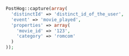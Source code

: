 ```php
PostHog::capture(array(
  'distinctId' => 'distinct_id_of_the_user',
  'event' => 'movie_played',
  'properties' => array(
    'movie_id' => '123',
    'category' => 'romcom'
  )
));
```

